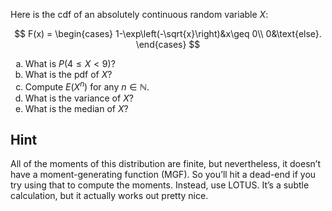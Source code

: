 Here is the cdf of an absolutely continuous random variable $X$:

$$
F(x)
=
\begin{cases}
1-\exp\left(-\sqrt{x}\right)&x\geq 0\\
0&\text{else}.
\end{cases}
$$


a. What is $P(4\leq X < 9)$?
a. What is the pdf of $X$?
a. Compute $E(X^n)$ for any $n\in\mathbb{N}$.
a. What is the variance of $X$?
a. What is the median of $X$?

::: callout-warning
## Hint
All of the moments of this distribution are finite, but nevertheless, it doesn't have a moment-generating function (MGF). So you'll hit a dead-end if you try using that to compute the moments. Instead, use LOTUS. It's a subtle calculation, but it actually works out pretty nice. 
:::